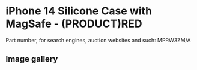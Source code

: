 
# iPhone 14 Silicone Case with MagSafe - (PRODUCT)RED

Part number, for search engines, auction websites and such: MPRW3ZM/A

## Image gallery

<div style={{ width: "768px" }}>
  <GalleryComponent
    images={[
      {
        original: "/everysource/MPRW3.png",
        thumbnail: "/everypreview/MPRW3.png",
      },
      {
        original: "/everysource/MPRW3_AV1.png",
        thumbnail: "/everypreview/MPRW3_AV1.png",
      },
      {
        original: "/everysource/MPRW3_AV2.png",
        thumbnail: "/everypreview/MPRW3_AV2.png",
      },
      {
        original: "/everysource/MPRW3_AV3.png",
        thumbnail: "/everypreview/MPRW3_AV3.png",
      },
      {
        original: "/everysource/MPRW3_AV4.png",
        thumbnail: "/everypreview/MPRW3_AV4.png",
      },
      {
        original: "/everysource/MPRW3_AV5.png",
        thumbnail: "/everypreview/MPRW3_AV5.png",
      },
      {
        original: "/everysource/MPRW3_AV6.png",
        thumbnail: "/everypreview/MPRW3_AV6.png",
      },
      {
        original: "/everysource/MPRW3_AV7.png",
        thumbnail: "/everypreview/MPRW3_AV7.png",
      }
    ]}
  />
</div>
